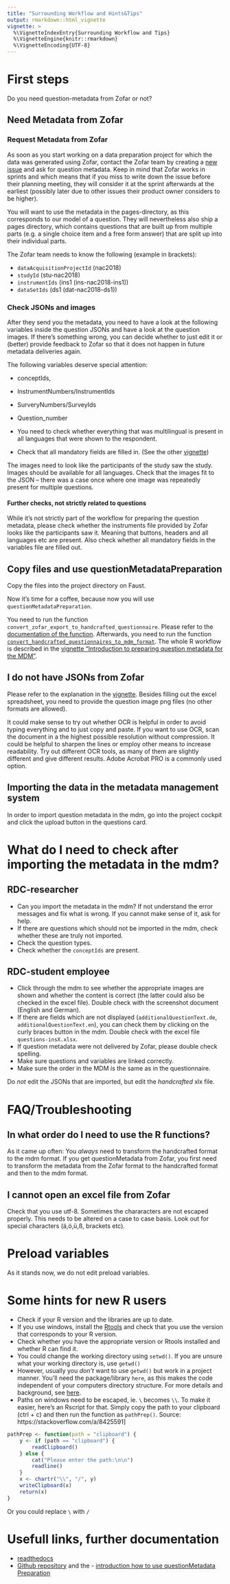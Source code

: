 ```yaml
---
title: "Surrounding Workflow and Hints&Tips"
output: rmarkdown::html_vignette
vignette: >
  %\VignetteIndexEntry{Surrounding Workflow and Tips}
  %\VignetteEngine{knitr::rmarkdown}
  %\VignetteEncoding{UTF-8}
---
```


# First steps

Do you need question-metadata from Zofar or not?

## Need Metadata from Zofar

### Request Metadata from Zofar

As soon as you start working on a data preparation project for which the data was generated using Zofar, contact the Zofar team by creating a [new issue](https://github.com/dzhw/zofar/issues/new) and ask for question metadata. 
Keep in mind that Zofar works in sprints and which means that if you miss to write down the issue before their planning meeting, they will consider it at the sprint afterwards at the earliest (possibly later due to other issues their product owner considers to be higher).

You will want to use the metadata in the pages-directory, as this corresponds to our model of a question. They will nevertheless also ship a pages directory, which contains questions that are built up from multiple parts (e.g. a single choice item and a free form answer) that are split up into their individual parts.

The Zofar team needs to know the following (example in brackets):

- `dataAcquisitionProjectId`	(nac2018)
- `studyId`	(stu-nac2018)
- `instrumentIds`	(ins1 (ins-nac2018-ins1))
- `dataSetIds`	(ds1 (dat-nac2018-ds1))

### Check JSONs and images

After they send you the metadata, you need to have a look at the following variables inside the question JSONs and have a look at the question images. If there's something wrong, you can decide whether to just edit it or (better) provide feedback to Zofar so that it does not happen in future metadata deliveries again.

The following variables deserve special attention:

- conceptIds,
- InstrumentNumbers/InstrumentIds
- SurveryNumbers/SurveyIds
- Question_number 

- You need to check whether everything that was multilingual is present in all languages that were shown to the respondent.
- Check that all mandatory fields are filled in. (See the other [vignette](https://dzhw.github.io/questionMetadataPreparation/articles/question_metadata_preparation_introduction.html#excel-spreadsheet))

The images need to look like the participants of the study saw the study. 
Images should be available for all languages.
Check that the images fit to the JSON -- there was a case once where one image was repeatedly present for multiple questions.

#### Further checks, not strictly related to questions

While it's not strictly part of the workflow for preparing the question metadata, please check whether the instruments file provided by Zofar looks like the participants saw it. Meaning that buttons, headers and all languages etc are present. Also check whether all mandatory fields in the variables file are filled out.

## Copy files and use questionMetadataPreparation

Copy the files into the project directory on Faust.

Now it's time for a coffee, because now you will use `questionMetadataPreparation`.

You need to run the function `convert_zofar_export_to_handcrafted_questionnaire`. Please refer to the [documentation of the function](https://dzhw.github.io/questionMetadataPreparation/reference/convert_zofar_export_to_handcrafted_questionnaire.html). Afterwards, you need to run the function [`convert_handcrafted_questionnaires_to_mdm_format`](https://dzhw.github.io/questionMetadataPreparation/reference/convert_zofar_export_to_handcrafted_questionnaire.html). The whole R workflow is described in the [vignette "Introduction to preparing question metadata for the MDM"](https://dzhw.github.io/questionMetadataPreparation/articles/question_metadata_preparation_introduction.html).

## I do not have JSONs from Zofar

Please refer to the explanation in the [vignette](https://dzhw.github.io/questionMetadataPreparation/articles/question_metadata_preparation_introduction.html#manually-handcrafted-question-metadata). Besides filling out the excel spreadsheet, you  need to provide the question image png files (no other formats are allowed). 

It could make sense to try out whether OCR is helpful in order to avoid typing everything and to just copy and paste. If you want to use OCR, scan the document in a the highest possible resolution without compression. It could be helpful to sharpen the lines or employ other means to increase readability. Try out different OCR tools, as many of them are slightly different and give different results. Adobe Acrobat PRO is a commonly used option. 


## Importing the data in the metadata management system

In order to import question metadata in the mdm, go into the project cockpit and click the upload button in the questions card.

# What do I need to check after importing the metadata in the mdm?

## RDC-researcher

- Can you import the metadata in the mdm? If not understand the error messages and fix what is wrong. If you cannot make sense of it, ask for help. 
- If there are questions which should not be imported in the mdm, check whether these are truly not imported.
- Check the question types.
- Check whether the `conceptIds` are present.

## RDC-student employee

- Click through the mdm to see whether the appropriate images are shown and whether the content is correct (the latter could also be checked in the excel file). Double check with the screenshot document (English and German).
- If there are fields which are not displayed (`additionalQuestionText.de`, `additionalQuestionText.en`), you can check them by clicking on the curly braces button in the mdm. Double check with the excel file `questions-insX.xlsx`.
- If question metadata were not delivered by Zofar, please double check spelling.
- Make sure questions and variables are linked correctly.
- Make sure the order in the MDM is the same as in the questionnaire.

Do *not* edit the JSONs that are imported, but edit the *handcrafted* xlx file.


# FAQ/Troubleshooting

## In what order do I need to use the R functions?

As it came up often: You *always* need to transform the handcrafted format to the mdm format. If you get questionMetadata from Zofar, you first need to transform the metadata from the Zofar format to the handcrafted format and then to the mdm format.


## I cannot open an excel file from Zofar

Check that you use utf-8.
Sometimes the chararacters are not escaped properly. 
This needs to be altered on a case to case basis. Look out for special characters (ä,ö,ü,ß, brackets etc).

# Preload variables

As it stands now, we do not edit preload variables.

# Some hints for new R users

- Check if your R version and the libraries are up to date.
- If you use windows, install the [Rtools](https://cran.r-project.org/bin/windows/Rtools/) and check that you use the version that corresponds to your R version.
- Check whether you have the appropriate version or Rtools installed and whether R can find it.
- You could change the working directory using `setwd()`. If you are unsure what your working directory is, use `getwd()`
- However, usually you *don't* want to use `getwd()` but work in a project manner. You'll need the package/library `here`, as this makes the code independent of your computers directory structure. For more details and background, see [here](https://github.com/jennybc/here_here).
- Paths on windows need to be escaped, ie. `\` becomes `\\`. To make it easier, here's an Rscript for that. Simply copy the path to your clipboard (ctrl + c) and then run the function as `pathPrep()`. Source: https://stackoverflow.com/a/8425591]

```r
pathPrep <- function(path = "clipboard") {
    y <- if (path == "clipboard") {
        readClipboard()
    } else {
        cat("Please enter the path:\n\n")
        readline()
    }
    x <- chartr("\\", "/", y)
    writeClipboard(x)
    return(x)
}
```
Or you could replace `\` with `/`

# Usefull links, further documentation

- [readthedocs](https://metadatamanagement.readthedocs.io/de/stable/questions.html)
- [Github repository](https://dzhw.github.io/questionMetadataPreparation/index.html) and the - [introduction how to use questionMetadata Preparation](https://dzhw.github.io/questionMetadataPreparation/articles/question_metadata_preparation_introduction.html)
